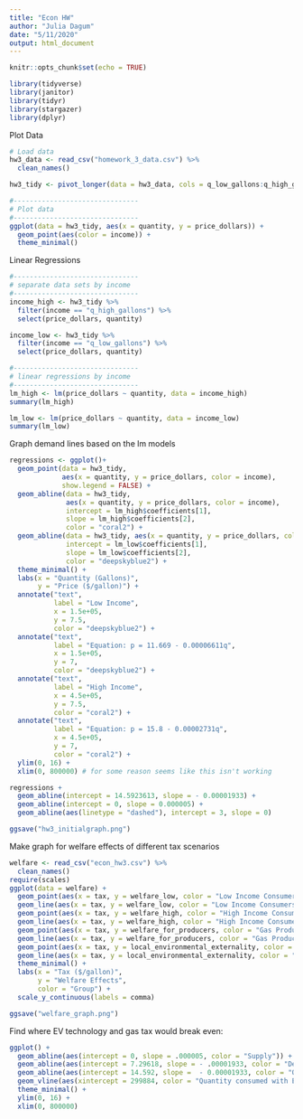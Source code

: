 ```yaml
---
title: "Econ HW"
author: "Julia Dagum"
date: "5/11/2020"
output: html_document
---
```


```r
knitr::opts_chunk$set(echo = TRUE)
```

```r

library(tidyverse)
library(janitor)
library(tidyr)
library(stargazer)
library(dplyr)

```

Plot Data
```r

# Load data
hw3_data <- read_csv("homework_3_data.csv") %>%
  clean_names()

hw3_tidy <- pivot_longer(data = hw3_data, cols = q_low_gallons:q_high_gallons, names_to = "income", values_to = "quantity")

#-------------------------------
# Plot data
#-------------------------------
ggplot(data = hw3_tidy, aes(x = quantity, y = price_dollars)) +
  geom_point(aes(color = income)) +
  theme_minimal()

```
Linear Regressions
```r
#-------------------------------
# separate data sets by income
#-------------------------------
income_high <- hw3_tidy %>%
  filter(income == "q_high_gallons") %>%
  select(price_dollars, quantity)

income_low <- hw3_tidy %>%
  filter(income == "q_low_gallons") %>%
  select(price_dollars, quantity)

#-------------------------------
# linear regressions by income
#-------------------------------
lm_high <- lm(price_dollars ~ quantity, data = income_high)
summary(lm_high)

lm_low <- lm(price_dollars ~ quantity, data = income_low)
summary(lm_low)

```
Graph demand lines based on the lm models
```r

regressions <- ggplot()+
  geom_point(data = hw3_tidy, 
             aes(x = quantity, y = price_dollars, color = income), 
             show.legend = FALSE) +
  geom_abline(data = hw3_tidy, 
              aes(x = quantity, y = price_dollars, color = income),
              intercept = lm_high$coefficients[1],
              slope = lm_high$coefficients[2],
              color = "coral2") +
  geom_abline(data = hw3_tidy, aes(x = quantity, y = price_dollars, color = income),
              intercept = lm_low$coefficients[1],
              slope = lm_low$coefficients[2],
              color = "deepskyblue2") +
  theme_minimal() +
  labs(x = "Quantity (Gallons)",
       y = "Price ($/gallon)") +
  annotate("text", 
           label = "Low Income", 
           x = 1.5e+05, 
           y = 7.5, 
           color = "deepskyblue2") +
  annotate("text", 
           label = "Equation: p = 11.669 - 0.00006611q", 
           x = 1.5e+05, 
           y = 7, 
           color = "deepskyblue2") +
  annotate("text", 
           label = "High Income", 
           x = 4.5e+05, 
           y = 7.5, 
           color = "coral2") +
  annotate("text", 
           label = "Equation: p = 15.8 - 0.00002731q", 
           x = 4.5e+05, 
           y = 7, 
           color = "coral2") + 
  ylim(0, 16) +
  xlim(0, 800000) # for some reason seems like this isn't working

regressions +
  geom_abline(intercept = 14.5923613, slope = - 0.00001933) +
  geom_abline(intercept = 0, slope = 0.000005) +
  geom_abline(aes(linetype = "dashed"), intercept = 3, slope = 0)

ggsave("hw3_initialgraph.png")

```

Make graph for welfare effects of different tax scenarios

```r
welfare <- read_csv("econ_hw3.csv") %>% 
  clean_names()
require(scales)
ggplot(data = welfare) +
  geom_point(aes(x = tax, y = welfare_low, color = "Low Income Consumers")) +
  geom_line(aes(x = tax, y = welfare_low, color = "Low Income Consumers")) +
  geom_point(aes(x = tax, y = welfare_high, color = "High Income Consumers")) +
  geom_line(aes(x = tax, y = welfare_high, color = "High Income Consumers")) +
  geom_point(aes(x = tax, y = welfare_for_producers, color = "Gas Producers")) +
  geom_line(aes(x = tax, y = welfare_for_producers, color = "Gas Producers")) +
  geom_point(aes(x = tax, y = local_environmental_externality, color = "Externality")) +
  geom_line(aes(x = tax, y = local_environmental_externality, color = "Externality")) +
  theme_minimal() +
  labs(x = "Tax ($/gallon)", 
       y = "Welfare Effects", 
       color = "Group") +
  scale_y_continuous(labels = comma)

ggsave("welfare_graph.png")
```

Find where EV technology and gas tax would break even: 

```r

ggplot() +
  geom_abline(aes(intercept = 0, slope = .000005, color = "Supply")) +
  geom_abline(aes(intercept = 7.29618, slope = - .00001933, color = "Demand with EV technology")) +
  geom_abline(aes(intercept = 14.592, slope =  - 0.00001933, color = "Original Demand")) +
  geom_vline(aes(xintercept = 299884, color = "Quantity consumed with EV technology")) +
  theme_minimal() +
  ylim(0, 16) +
  xlim(0, 800000)

```


